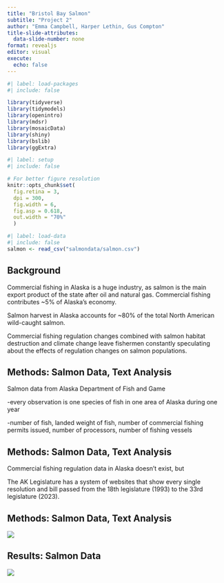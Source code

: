 ```yaml
---
title: "Bristol Bay Salmon"
subtitle: "Project 2"
author: "Emma Campbell, Harper Lethin, Gus Compton"
title-slide-attributes:
  data-slide-number: none
format: revealjs
editor: visual
execute:
  echo: false
---
```


```r
#| label: load-packages
#| include: false

library(tidyverse)
library(tidymodels)
library(openintro)
library(mdsr)
library(mosaicData)
library(shiny)
library(bslib)
library(ggExtra)
```

```r
#| label: setup
#| include: false

# For better figure resolution
knitr::opts_chunk$set(
  fig.retina = 3, 
  dpi = 300, 
  fig.width = 6, 
  fig.asp = 0.618, 
  out.width = "70%"
  )
```

```r
#| label: load-data
#| include: false
salmon <- read_csv("salmondata/salmon.csv")
```

## Background

Commercial fishing in Alaska is a huge industry, as salmon is the main export product of the state after oil and natural gas. Commercial fishing contributes \~5% of Alaska's economy.

Salmon harvest in Alaska accounts for \~80% of the total North American wild-caught salmon.

Commercial fishing regulation changes combined with salmon habitat destruction and climate change leave fishermen constantly speculating about the effects of regulation changes on salmon populations.

## Methods: Salmon Data, Text Analysis

Salmon data from Alaska Department of Fish and Game

-every observation is one species of fish in one area of Alaska during one year

-number of fish, landed weight of fish, number of commercial fishing permits issued, number of processors, number of fishing vessels

## Methods: Salmon Data, Text Analysis

Commercial fishing regulation data in Alaska doesn't exist, but

The AK Legislature has a system of websites that show every single resolution and bill passed from the 18th legislature (1993) to the 33rd legislature (2023).

## Methods: Salmon Data, Text Analysis

![](aklegpic.png)

## Results: Salmon Data

![](fishcount.png){fig-align="center"}
